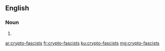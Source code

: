 ==English==

===Noun===
{{head|en|noun plural form}}

# {{plural of|crypto-fascist|lang=en}}

[[ar:crypto-fascists]]
[[fr:crypto-fascists]]
[[ku:crypto-fascists]]
[[mg:crypto-fascists]]